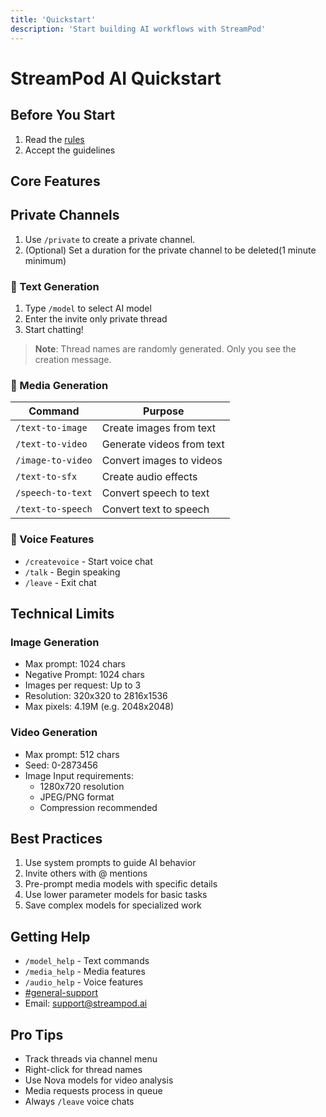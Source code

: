 ```yaml
---
title: 'Quickstart'
description: 'Start building AI workflows with StreamPod'
---
```


# StreamPod AI Quickstart

## Before You Start
1. Read the [rules](https://discord.com/channels/1245569640265023572/1295991237064527873)
2. Accept the guidelines

## Core Features

## Private Channels

1. Use `/private` to create a private channel. 
2. (Optional) Set a duration for the private channel to be deleted(1 minute minimum)

### 📝 Text Generation
1. Type `/model` to select AI model
3. Enter the invite only private thread
4. Start chatting!

> **Note**: Thread names are randomly generated. Only you see the creation message.

### 🎨 Media Generation
| Command | Purpose |
|---------|----------|
| `/text-to-image`  | Create images from text |
| `/text-to-video`  | Generate videos from text |
| `/image-to-video` | Convert images to videos |
| `/text-to-sfx`    | Create audio effects |
| `/speech-to-text` | Convert speech to text |
| `/text-to-speech` | Convert text to speech |

### 🎤 Voice Features
- `/createvoice` - Start voice chat
- `/talk` - Begin speaking
- `/leave` - Exit chat

## Technical Limits

### Image Generation
- Max prompt: 1024 chars
- Negative Prompt: 1024 chars
- Images per request: Up to 3
- Resolution: 320x320 to 2816x1536
- Max pixels: 4.19M (e.g. 2048x2048)

### Video Generation
- Max prompt: 512 chars
- Seed: 0-2873456
- Image Input requirements:
  - 1280x720 resolution
  - JPEG/PNG format
  - Compression recommended

## Best Practices
1. Use system prompts to guide AI behavior
2. Invite others with @ mentions
3. Pre-prompt media models with specific details
4. Use lower parameter models for basic tasks
5. Save complex models for specialized work

## Getting Help
- `/model_help` - Text commands
- `/media_help` - Media features 
- `/audio_help` - Voice features
- [#general-support](https://discord.com/channels/1245569640265023572/1295950195439177748)
- Email: support@streampod.ai

## Pro Tips
- Track threads via channel menu
- Right-click for thread names
- Use Nova models for video analysis
- Media requests process in queue
- Always `/leave` voice chats
